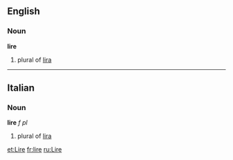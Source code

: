 ==English==
===Noun===
'''lire'''

#plural of [[lira]]

----
==Italian==
===Noun===
'''lire''' ''f pl''

#plural of [[lira#Italian|lira]]

[[et:Lire]]
[[fr:lire]]
[[ru:Lire]]